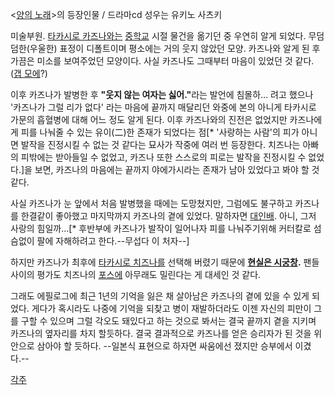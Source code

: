 <[[양의 노래]]>의 등장인물 / 드라마cd 성우는 유키노 사츠키

미술부원. [[타카시로 카즈나]]와는 [[중학교]] 시절 물건을 옮기던 중 우연히 알게 되었다. 무덤덤한(우울한) 표정이 디폴트이며 평소에는 거의 웃지 않았던 모양. 카즈나와 알게 된 후 가끔은 미소를 보여주었던 모양이다. 사실 카즈나도 그때부터 마음이 있었던 것 같다. ([[갭 모에]]?)

이후 카즈나가 발병한 후 '''"웃지 않는 여자는 싫어."'''라는 발언에 침몰하… 려고 했으나 '카즈나가 그럴 리가 없다' 라는 마음에 끝까지 매달리던 와중에 본의 아니게 타카시로 가문의 흡혈병에 대해 어느 정도 알게 된다. 이후 카즈나와의 진전은 없었지만 카즈나에게 피를 나눠줄 수 있는 유이(二)한 존재가 되었다는 점[* '사랑하는 사람'의 피가 아니면 발작을 진정시킬 수 없는 것 같다는 묘사가 작중에 여러 번 등장한다. 치즈나는 아빠의 피밖에는 받아들일 수 없었고, 카즈나 또한 스스로의 피로는 발작을 진정시킬 수 없었다.]을 보면, 카즈나의 마음에는 끝까지 야에가시라는 존재가 남아 있었다고 봐야 할 것 같다.

사실 카즈나가 눈 앞에서 처음 발병했을 때에는 도망쳤지만, 그럼에도 불구하고 카즈나를 한결같이 좋아했고 마지막까지 카즈나의 곁에 있었다. 말하자면 [[대인배]]. 아니, 그저 사랑의 힘일까…[* 후반부에 카즈나가 발작이 일어나자 피를 나눠주기위해 커터칼로 섬슴없이 팔에 자해하려고 한다.--무섭다 이 처자--]

하지만 카즈나가 최후에 [[타카시로 치즈나]]를 선택해 버렸기 때문에 '''[[현실은 시궁창]].''' 팬들 사이의 평가도 치즈나의 [[포스]]에 아무래도 밀린다는 게 대세인 것 같다. 

그래도 에필로그에 최근 1년의 기억을 잃은 채 살아남은 카즈나의 곁에 있을 수 있게 되었다. 게다가 혹시라도 나중에 기억을 되찾고 병이 재발하더라도 이젠 자신의 피만이 그를 구할 수 있으며 그럴 각오도 돼있다고 하는 것으로 봐서는 결국 끝까지 곁을 지키며 카즈나의 옆자리를 차지 할듯하다. 결국 결과적으로 카즈나를 얻은 승리자가 된 것을 위안으로 삼아야 할 듯하다. --일본식 표현으로 하자면 싸움에선 졌지만 승부에서 이겼다.--

[[각주]]
